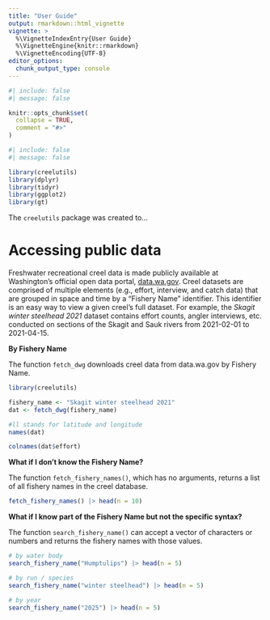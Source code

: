 ```yaml
---
title: "User Guide"
output: rmarkdown::html_vignette
vignette: >
  %\VignetteIndexEntry{User Guide}
  %\VignetteEngine{knitr::rmarkdown}
  %\VignetteEncoding{UTF-8}
editor_options: 
  chunk_output_type: console
---
```


```r
#| include: false
#| message: false

knitr::opts_chunk$set(
  collapse = TRUE,
  comment = "#>"
)
```

```r
#| include: false
#| message: false

library(creelutils)
library(dplyr)
library(tidyr)
library(ggplot2)
library(gt)

```

The `creelutils` package was created to...

# Accessing public data

Freshwater recreational creel data is made publicly available at Washington's official open data portal, [data.wa.gov](https:://data.wa.gov). Creel datasets are comprised of multiple elements (e.g., effort, interview, and catch data) that are grouped in space and time by a "Fishery Name" identifier. This identifier is an easy way to view a given creel's full dataset. For example, the *Skagit winter steelhead 2021* dataset contains effort counts, angler interviews, etc. conducted on sections of the Skagit and Sauk rivers from 2021-02-01 to 2021-04-15.

**By Fishery Name**

The function `fetch_dwg` downloads creel data from data.wa.gov by Fishery Name.

```r
library(creelutils)

fishery_name <- "Skagit winter steelhead 2021"
dat <- fetch_dwg(fishery_name)

#ll stands for latitude and longitude
names(dat)

colnames(dat$effort)
```

**What if I don't know the Fishery Name?**

The function `fetch_fishery_names()`, which has no arguments, returns a list of all fishery names in the creel database.

```r
fetch_fishery_names() |> head(n = 10)
```

**What if I know part of the Fishery Name but not the specific syntax?**

The function `search_fishery_name()` can accept a vector of characters or numbers and returns the fishery names with those values.

```r
# by water body
search_fishery_name("Humptulips") |> head(n = 5)

# by run / species
search_fishery_name("winter steelhead") |> head(n = 5)

# by year
search_fishery_name("2025") |> head(n = 5)
```
